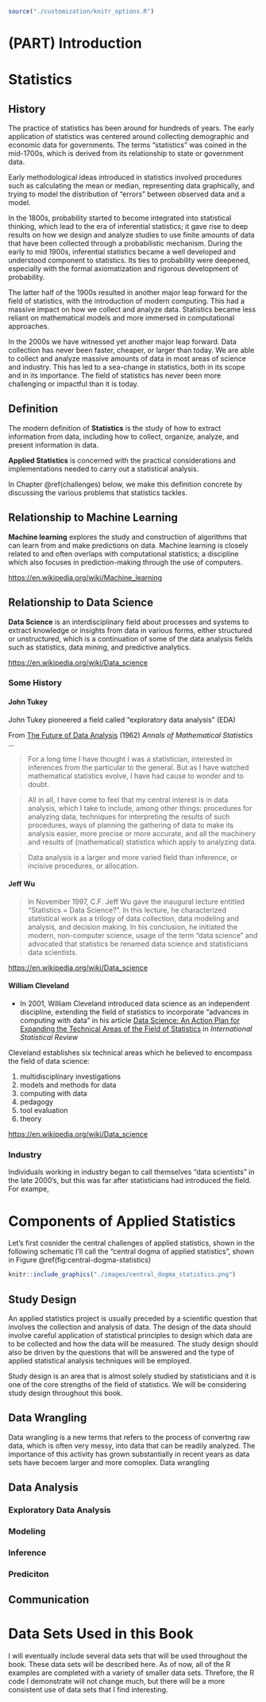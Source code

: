 ```r
source("./customization/knitr_options.R")
```

# (PART) Introduction {-}

# Statistics {#stat_overview}

## History

The practice of statistics has been around for hundreds of years. The early application of statistics was centered around collecting demographic and economic data for governments. The terms "statistics" was coined in the mid-1700s, which is derived from its relationship to state or government data. 

Early methodological ideas introduced in statistics involved procedures such as calculating the mean or median, representing data graphically, and trying to model the distribution of "errors" between observed data and a model.

In the 1800s, probability started to become integrated into statistical thinking, which lead to the era of inferential statistics; it gave rise to deep results on how we design and analyze studies to use finite amounts of data that have been collected through a probabilistic mechanism. During the early to mid 1900s, inferential statistics became a well developed and understood component to statistics. Its ties to probability were deepened, especially with the formal axiomatization and rigorous development of probability.

The latter half of the 1900s resulted in another major leap forward for the field of statistics, with the introduction of modern computing. This had a massive impact on how we collect and analyze data. Statistics became less reliant on mathematical models and more immersed in computational approaches.

In the 2000s we have witnessed yet another major leap forward. Data collection has never been faster, cheaper, or larger than today. We are able to collect and analyze massive amounts of data in most areas of science and industry. This has led to a sea-change in statistics, both in its scope and in its importance. The field of statistics has never been more challenging or impactful than it is today.

## Definition

The modern definition of **Statistics** is the study of how to extract information from data, including how to collect, organize, analyze, and present information in data. 

**Applied Statistics** is concerned with the practical considerations and implementations needed to carry out a statistical analysis.

In Chapter \@ref(challenges) below, we make this definition concrete by discussing the various problems that statistics tackles.


## Relationship to Machine Learning

**Machine learning** explores the study and construction of algorithms that can learn from and make predictions on data. Machine learning is closely related to and often overlaps with computational statistics; a discipline which also focuses in prediction-making through the use of computers. 

<https://en.wikipedia.org/wiki/Machine_learning>

## Relationship to Data Science 

**Data Science** is an interdisciplinary field about processes and systems to extract knowledge or insights from data in various forms, either structured or unstructured, which is a continuation of some of the data analysis fields such as statistics, data mining, and predictive analytics.

<https://en.wikipedia.org/wiki/Data_science>

### Some History

#### John Tukey {-}

John Tukey pioneered a field called "exploratory data analysis" (EDA)

From [The Future of Data Analysis](https://projecteuclid.org/euclid.aoms/1177704711) (1962) *Annals of Mathematical Statistics* ...

> For a long time I have thought I was a statistician, interested in inferences from the particular to the general. But as I have watched mathematical statistics evolve, I have had cause to wonder and to doubt.


> All in all, I have come to feel that my central interest is in data analysis, which I take to include, among other things: procedures for analyzing data, techniques for interpreting the results of such procedures, ways of planning the gathering of data to make its analysis easier, more precise or more accurate, and all the machinery and results of (mathematical) statistics which apply to analyzing data.


> Data analysis is a larger and more varied field than inference, or incisive procedures, or allocation.

#### Jeff Wu {-}

> In November 1997, C.F. Jeff Wu gave the inaugural lecture entitled "Statistics = Data Science?". In this lecture, he characterized statistical work as a trilogy of data collection, data modeling and analysis, and decision making. In his conclusion, he initiated the modern, non-computer science, usage of the term "data science" and advocated that statistics be renamed data science and statisticians data scientists.

<https://en.wikipedia.org/wiki/Data_science>

#### William Cleveland {-}

 - In 2001, William Cleveland introduced data science as an independent discipline, extending the field of statistics to incorporate "advances in computing with data" in his article [Data Science: An Action Plan for Expanding the Technical Areas of the Field of Statistics](http://onlinelibrary.wiley.com/doi/10.1111/j.1751-5823.2001.tb00477.x/abstract) in  *International Statistical Review*

Cleveland establishes six technical areas which he believed to encompass the field of data science:

1. multidisciplinary investigations
2. models and methods for data
3. computing with data
4. pedagogy
5. tool evaluation
6. theory

<https://en.wikipedia.org/wiki/Data_science>

### Industry

Individuals working in industry began to call themselves "data scientists" in the late 2000's, but this was far  after statisticians had introduced the field. For exampe, 


# Components of Applied Statistics {#challenges}

Let's first cosnider the central challenges of applied statistics, shown in the following schematic I'll call the "central dogma of applied statistics", shown in Figure \@ref(fig:central-dogma-statistics)

```r
knitr::include_graphics("./images/central_dogma_statistics.png")
```
 
## Study Design

An applied statistics project is usually preceded by a scientific question that involves the collection and analysis of data.  The design of the data should involve careful application of statistical principles to design which data are to be collected and how the data will be measured.  The study design should also be driven by the questions that will be answered and the type of applied statistical analysis techniques will be employed.

Study design is an area that is almost solely studied by statisticians and it is one of the core strengths of the field of statistics.  We will be considering study design throughout this book.

## Data Wrangling {#data-wrangling-introduction-chapter}

Data wrangling is a new terms that refers to the process of convertng raw data, which is often very messy, into data that can be readily analyzed.  The importance of this activity has grown substantially in recent years as data sets have becoem larger and more comoplex. Data wrangling 

## Data Analysis

### Exploratory Data Analysis

### Modeling

### Inference

### Prediciton

## Communication

# Data Sets Used in this Book

I will eventually include several data sets that will be used throughout the book. These data sets will be described here. As of now, all of the R examples are completed with a variety of smaller data sets. Threfore, the R code I demonstrate will not change much, but there will be a more consistent use of data sets that I find interesting. 



